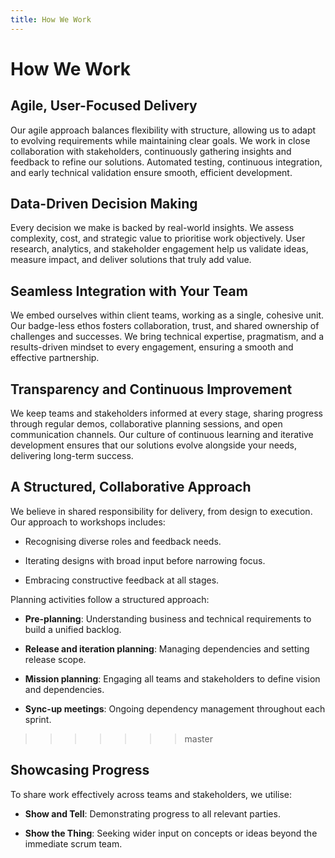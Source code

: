 ```yaml
---
title: How We Work
---
```

# How We Work

## Agile, User-Focused Delivery

Our agile approach balances flexibility with structure, allowing us to adapt to evolving requirements while maintaining clear goals. We work in close collaboration with stakeholders, continuously gathering insights and feedback to refine our solutions. Automated testing, continuous integration, and early technical validation ensure smooth, efficient development.

## Data-Driven Decision Making

Every decision we make is backed by real-world insights. We assess complexity, cost, and strategic value to prioritise work objectively. User research, analytics, and stakeholder engagement help us validate ideas, measure impact, and deliver solutions that truly add value.

## Seamless Integration with Your Team

We embed ourselves within client teams, working as a single, cohesive unit. Our badge-less ethos fosters collaboration, trust, and shared ownership of challenges and successes. We bring technical expertise, pragmatism, and a results-driven mindset to every engagement, ensuring a smooth and effective partnership.

## Transparency and Continuous Improvement

We keep teams and stakeholders informed at every stage, sharing progress through regular demos, collaborative planning sessions, and open communication channels. Our culture of continuous learning and iterative development ensures that our solutions evolve alongside your needs, delivering long-term success.

## A Structured, Collaborative Approach

We believe in shared responsibility for delivery, from design to execution. Our approach to workshops includes:

*   Recognising diverse roles and feedback needs.
    
*   Iterating designs with broad input before narrowing focus.
    
*   Embracing constructive feedback at all stages.
    

Planning activities follow a structured approach:

*   **Pre-planning**: Understanding business and technical requirements to build a unified backlog.
    
*   **Release and iteration planning**: Managing dependencies and setting release scope.
    
*   **Mission planning**: Engaging all teams and stakeholders to define vision and dependencies.
    
*   **Sync-up meetings**: Ongoing dependency management throughout each sprint.
    
>>>>>>> master

## Showcasing Progress

To share work effectively across teams and stakeholders, we utilise:

*   **Show and Tell**: Demonstrating progress to all relevant parties.
    
*   **Show the Thing**: Seeking wider input on concepts or ideas beyond the immediate scrum team.

